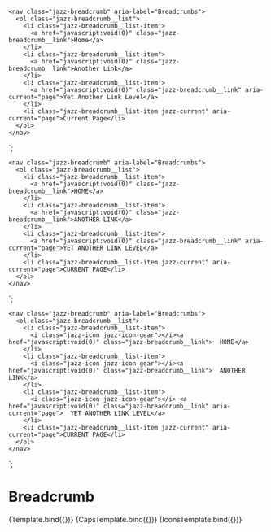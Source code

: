 
<Meta title="Components/Breadcrumbs" component="Breadcrumbs" />

    <nav class="jazz-breadcrumb" aria-label="Breadcrumbs">
      <ol class="jazz-breadcrumb__list">
        <li class="jazz-breadcrumb__list-item">
          <a href="javascript:void(0)" class="jazz-breadcrumb__link">Home</a>
        </li>
        <li class="jazz-breadcrumb__list-item">
          <a href="javascript:void(0)" class="jazz-breadcrumb__link">Another Link</a>
        </li>
        <li class="jazz-breadcrumb__list-item">
          <a href="javascript:void(0)" class="jazz-breadcrumb__link" aria-current="page">Yet Another Link Level</a>
        </li>
        <li class="jazz-breadcrumb__list-item jazz-current" aria-current="page">Current Page</li>
      </ol>
    </nav>
`;

    <nav class="jazz-breadcrumb" aria-label="Breadcrumbs">
      <ol class="jazz-breadcrumb__list">
        <li class="jazz-breadcrumb__list-item">
          <a href="javascript:void(0)" class="jazz-breadcrumb__link">HOME</a>
        </li>
        <li class="jazz-breadcrumb__list-item">
          <a href="javascript:void(0)" class="jazz-breadcrumb__link">ANOTHER LINK</a>
        </li>
        <li class="jazz-breadcrumb__list-item">
          <a href="javascript:void(0)" class="jazz-breadcrumb__link" aria-current="page">YET ANOTHER LINK LEVEL</a>
        </li>
        <li class="jazz-breadcrumb__list-item jazz-current" aria-current="page">CURRENT PAGE</li>
      </ol>
    </nav>
`;

    <nav class="jazz-breadcrumb" aria-label="Breadcrumbs">
      <ol class="jazz-breadcrumb__list">
        <li class="jazz-breadcrumb__list-item">
          <i class="jazz-icon jazz-icon-gear"></i><a href="javascript:void(0)" class="jazz-breadcrumb__link">  HOME</a>
        </li>
        <li class="jazz-breadcrumb__list-item">
          <i class="jazz-icon jazz-icon-gear"></i><a href="javascript:void(0)" class="jazz-breadcrumb__link">  ANOTHER LINK</a>
        </li>
        <li class="jazz-breadcrumb__list-item">
          <i class="jazz-icon jazz-icon-gear"></i> <a href="javascript:void(0)" class="jazz-breadcrumb__link" aria-current="page">  YET ANOTHER LINK LEVEL</a>
        </li>
        <li class="jazz-breadcrumb__list-item jazz-current" aria-current="page">CURRENT PAGE</li>
      </ol>
    </nav>
`;


# Breadcrumb

<Canvas>
    <Story name="Basic" args={{
    }}>
      {Template.bind({})}
    </Story>
</Canvas>

<Canvas>
    <Story name="All Caps" args={{
    }}>
      {CapsTemplate.bind({})}
    </Story>
</Canvas>

<Canvas>
    <Story name="With Icons" args={{
    }}>
      {IconsTemplate.bind({})}
    </Story>
</Canvas>
